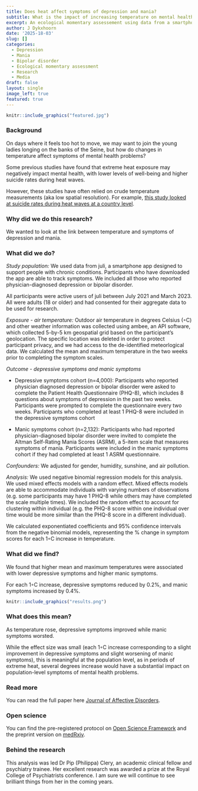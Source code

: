 ```yaml
---
title: Does heat affect symptoms of depression and mania? 
subtitle: What is the impact of increasing temperature on mental health? 
excerpt: An ecological momentary assessement using data from a smartphone app
author: J Dykxhoorn
date: '2025-18-03'
slug: []
categories:
  - Depression
  - Mania
  - Bipolar disorder
  - Ecological momentary assessment
  - Research
  - Media
draft: false
layout: single
image_left: true
featured: true
---
```


```r
knitr::include_graphics("featured.jpg")
```

### Background

On days where it feels too hot to move, we may want to join the young ladies longing on the banks of the Seine, but how do changes in temperature affect symptoms of mental health problems? 

Some previous studies have found that extreme heat exposure may negatively impact mental health, with lower levels of well-being and higher suicide rates during heat waves. 

However, these studies have often relied on crude temperature measurements (aka low spatial resolution). For example, [this study looked at suicide rates during heat waves at a country level](https://www.nature.com/articles/s41598-021-01448-3).

### Why did we do this research?
We wanted to look at the link between temperature and symptoms of depression and mania. 

### What did we do?
*Study population:* We used data from juli, a smartphone app designed to support people with chronic conditions. Participants who have downloaded the app are able to track symptoms. We included all those who reported physician-diagnosed depression or bipolar disorder. 

All participants were active users of juli between July 2021 and March 2023. All were adults (18 or older) and had consented for their aggregate data to be used for research. 


*Exposure - air temperature:* 
Outdoor air temperature in degrees Celsius (◦C) and other weather information was collected using ambee, an API software, which collected  5-by-5 km geospatial grid based on the participant's geolocation. The specific location was deleted in order to protect participant privacy, and we had access to the de-identified meteorlogical data. We calculated the mean and maximum temperature in the two weeks prior to completing the symptom scales. 



*Outcome - depressive symptoms and manic symptoms* 

+ Depressive symptoms cohort (n=4,000): Participants who reported physician diagnosed depression or bipolar disorder were asked to complete the Patient Health Questionnaire (PHQ-8), which includes 8 questions about symptoms of depression in the past two weeks. Participants were prompted to complete the questionnaire every two weeks. Participants who completed at least 1 PHQ-8 were included in the depressive symptoms cohort

+ Manic symptoms cohort (n=2,132): Participants who had reported physician-diagnosed bipolar disorder were invited to complete the Altman Self-Rating Mania Scores (ASRM), a 5-item scale that measures symptoms of mania. Participants were included in the manic symptoms cohort if they had completed at least 1 ASRM questionnaire. 


*Confounders:* We adjusted for gender, humidity, sunshine, and air pollution. 


*Analysis:* We used negative binomial regression models for this analysis. We used mixed effects models with a random effect. Mixed effects models are able to accommodate individuals with varying numbers of observations (e.g. some participants may have 1 PHQ-8 while others may have completed the scale multiple times). We included the random effect to account for clustering within individual (e.g. the PHQ-8 score within one individual over time would be more similar than the PHQ-8 score in a different individual). 

We calculated exponentiated coefficients and 95% confidence intervals from the negative binomial models, representing the % change in symptom scores for each 1◦C increase in temperature. 


### What did we find?

We found that higher mean and maximum temperatures were associated with lower depressive symptoms and higher manic symptoms.  

For each 1◦C increase, depressive symptoms reduced by 0.2%, and manic symptoms increased by 0.4%.

```r
knitr::include_graphics("results.png")
```


### What does this mean?

As temperature rose, depressive symptoms improved while manic symptoms worsted. 

While the effect size was small (each 1◦C increase corresponding to a slight improvement in depressive symptoms and slight worsening of manic symptoms), this is meaningful at the population level, as in periods of extreme heat, several degrees increase would have a substantial impact on population-level symptoms of mental health problems. 


### Read more

You can read the full paper here [Journal of Affective Disorders](https://www.sciencedirect.com/science/article/pii/S0165032725003854?dgcid=coauthor). 


### Open science

You can find the pre-registered protocol on [Open Science Framework]( https://osf.io/qk76w) and the preprint version on [medRxiv](https://www.medrxiv.org/content/10.1101/2024.10.10.24315229v1).


### Behind the research

This analysis was led Dr Pip (Philippa) Clery, an academic clinical fellow and psychiatry trainee. Her excellent research was awarded a prize at the Royal College of Psychiatrists conference. I am sure we will continue to see brilliant things from her in the coming years. 